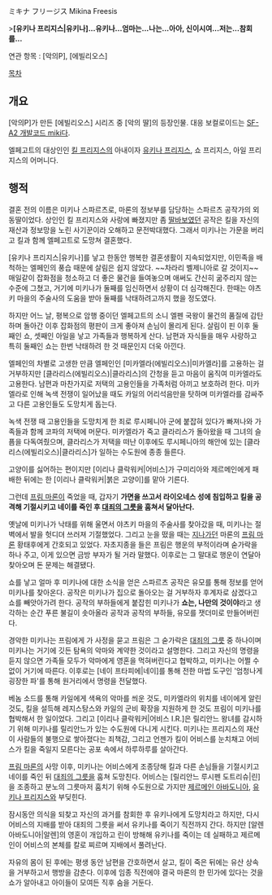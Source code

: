 ミキナ フリージス
Mikina Freesis

>'''[유키나 프리지스|유키나]...유키나...엄마는...나는...아아, 신이시여...저는...참회를...'''

연관 항목 : [악의P], [에빌리오스]

[[목차]]
== 개요 ==
[악의P]가 만든 [에빌리오스] 시리즈 중 [악의 딸]의 등장인물. 대응 보컬로이드는 [[SF-A2 개발코드 miki]]다.

엘페고트의 대상인인 [[킬 프리지스]]의 아내이자 [[유키나 프리지스]], 쇼 프리지스, 아일 프리지스의 어머니다.

== 행적 ==
결혼 전의 이름은 미키나 스파르츠로, 마론의 정보부를 담당하는 스파르츠 공작가의 외동딸이었다. 상인인 킬 프리지스와 사랑에 빠졌지만 좀 [[딸바보]]였던 공작은 킬을 자신의 재산과 정보망을 노린 사기꾼이라 오해하고 문전박대했다. 그래서 미키나는 가문을 버리고 킬과 함께 엘페고트로 도망쳐 결혼했다.

[유키나 프리지스|유키나]를 낳고 한동안 행복한 결혼생활이 지속되었지만, 이민족을 배척하는 엘페인의 풍습 때문에 살림은 쉽지 않았다. ~~차라리 벨제니아로 갈 것이지~~ 매일같이 잡화점을 청소하고 더 좋은 물건을 들여놓으며 애써도 간신히 굶주리지 않는 수준에 그쳤고, 거기에 미키나가 둘째를 임신하면서 상황이 더 심각해진다. 한때는 야츠키 마을의 주술사의 도움을 받아 둘째를 낙태하려고까지 했을 정도였다.

하지만 어느 날, 평복으로 암행 중이던 엘페고트의 소니 엘펜 국왕이 물건의 품질에 감탄하며 돌아간 이후 잡화점의 평판이 크게 좋아져 손님이 몰리게 된다. 살림이 핀 이후 둘째인 쇼, 셋째인 아일을 낳고 가족들과 행복하게 산다. 남편과 자식들을 매우 사랑하고 특히 둘째인 쇼는 한번 낙태하려 한 것 때문인지 더욱 아낀다.

엘페인의 차별로 고생한 만큼 엘페인인 [미카엘라(에빌리오스)|미카엘라]를 고용하는 걸 거부하지만 [클라리스(에빌리오스)|클라리스]의 간청을 듣고 마음이 움직여 미카엘라도 고용한다. 남편과 마찬가지로 저택의 고용인들을 가족처럼 아끼고 보호하려 한다. 미카엘라로 인해 녹색 전쟁이 일어났을 때도 카일의 어리석음만을 탓하며 미카엘라를 감싸주고 다른 고용인들도 도망치게 돕는다.

녹색 전쟁 때 고용인들을 도망치게 한 죄로 루시페니아 군에 붙잡혀 있다가 빠져나와 가족들과 함께 코파의 저택에 머문다. 미카엘라가 죽고 클라리스가 돌아왔을 때 그녀의 슬픔을 다독여줬으며, 클라리스가 저택을 떠난 이후에도 루시페니아의 해안에 있는 [클라리스(에빌리오스)|클라리스]가 일하는 수도원에 종종 들른다.

고양이를 싫어하는 편이지만 [이리나 클락워커|어비스]가 구미리아와 제르메인에게 패배한 뒤에는 한 [이리나 클락워커|붉은 고양이]를 맡아 기른다.

그런데 [[프림 마론]]이 죽었을 때, 갑자기 '''가면을 쓰고서 라이오네스 성에 침입하고 킬을 공격해 기절시키고 네이를 죽인 후 [[대죄의 그릇]]을 훔쳐서 달아난다.'''

{{{#!html
<div style="border: 3px solid Orange;padding:10px;margin-bottom:0px"><b style="font-size:18px">주의! 내용 누설이 있습니다.</b>

본 항목과 하위 항목 또는 이 틀 아래에 있는 내용은 <b>작품의 줄거리나 결말, 반전 요소를 설명하고 있습니다.</b>
작품의 내용 누설을 원하지 않는다면 이 문서를 닫아 주세요.</div>}}}

옛날에 미키나가 낙태를 위해 울면서 야츠키 마을의 주술사를 찾아갔을 때, 미키나는 절벽에서 발을 헛디뎌 쓰러져 기절했었다. 그리고 눈을 떴을 때는 [[지나가던]] 마론의 [[프림 마론]] 황태후에게 간호되고 있었다. 자초지종을 들은 프림은 행운의 부적이라며 숟가락을 하나 주고, 이게 있으면 금방 부자가 될 거라 말했다. 이후로는 그 말대로 행운이 연달아 찾아오며 돈 문제는 해결됐다.

쇼를 낳고 얼마 후 미키나에 대한 소식을 얻은 스파르츠 공작은 유모를 통해 정보를 얻어 미키나를 찾아온다. 공작은 미키나가 집으로 돌아오는 걸 거부하자 후계자로 삼겠다고 쇼를 빼앗아가려 한다. 공작의 부하들에게 붙잡힌 미키나가 '''쇼는, 나만의 것이야'''라고 생각하는 순간 푸른 불길이 솟아올라 공작과 공작의 부하들, 유모를 잿더미로 만들어버린다.

경악한 미키나는 프림에게 가 사정을 묻고 프림은 그 숟가락은 [[대죄의 그릇]] 중 하나이며 미키나는 거기에 깃든 탐욕의 악마와 계약한 것이라고 설명한다. 그리고 자신의 명령을 듣지 않으면 가족들 모두가 악마에게 영혼을 먹혀버린다고 협박하고, 미키나는 어쩔 수 없이 거기에 따른다. 이후로는 [네이 프타피에|네이]를 통해 전한 마법 도구인 '엄청나게 굉장한 파'를 통해 원거리에서 명령을 전달했다.

베놈 소드를 통해 카일에게 색욕의 악마를 씌운 것도, 미카엘라의 위치를 네이에게 알린 것도, 킬을 설득해 레지스탕스와 카일의 군비 확장을 지원하게 한 것도 프림이 미키나를 협박해서 한 일이었다. 그리고 [이리나 클락워커|어비스 I.R.]은 릴리안느 왕녀를 감시하기 위해 미키나를 릴리안느가 있는 수도원에 다니게 시킨다. 미키나는 프리지스의 재산이 사람들의 불행으로 쌓아졌다는 죄책감, 그리고 언젠가 킬이 어비스를 눈치채고 어비스가 킬을 죽일지 모른다는 공포 속에서 하루하루를 살아간다.

[[프림 마론]]의 사망 이후, 미키나는 어비스에게 조종당해 킬과 다른 손님들을 기절시키고 네이를 죽인 뒤 [[대죄의 그릇]]을 훔쳐 도망친다. 어비스는 [릴리안느 루시펜 도트리슈|린]을 조종하고 분노의 그릇마저 훔치기 위해 수도원으로 가지만 [[제르메인 아바도니아]], [[유키나 프리지스]]와 부딪힌다.

잠시동안 의식을 되찾고 자신의 과거를 참회한 후 유키나에게 도망치라고 하지만, 다시 어비스의 지배를 받아 대죄의 그릇을 써서 유키나를 죽이기 직전까지 간다. 하지만 [알렌 아바도니아|알렌]의 영혼이 개입하고 린이 방해해 유키나를 죽이는 데 실패하고 제르메인이 어비스의 본체를 칼로 찌르며 지배에서 풀려난다.

자유의 몸이 된 후에는 평생 동안 남편을 간호하면서 살고, 킬이 죽은 뒤에는 유산 상속을 거부하고서 행방을 감춘다. 이후에 임종 직전에야 결국 마론의 한 민가에 있다는 것을 쇼가 알아내고 아이들이 모여든 직후 숨을 거둔다.
